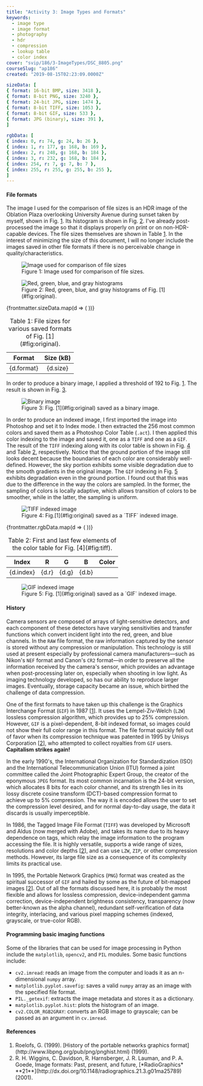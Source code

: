 ```yaml
---
title: "Activity 3: Image Types and Formats"
keywords:
  - image type
  - image format
  - photography
  - hdr
  - compression
  - lookup table
  - color index
cover: "svip/186/3-ImageTypes/DSC_8805.png"
courseSlug: "ap186"
created: "2019-08-15T02:23:09.0000Z"

sizeData: [
{ format: 16-bit BMP, size: 3418 },
{ format: 8-bit PNG, size: 3240 },
{ format: 24-bit JPG, size: 1474 },
{ format: 8-bit TIFF, size: 1053 },
{ format: 8-bit GIF, size: 533 },
{ format: JPG (binary), size: 391 },
]

rgbData: [
{ index: 0, r: 74, g: 24, b: 26 },
{ index: 1, r: 177, g: 168, b: 169 },
{ index: 2, r: 248, g: 168, b: 184 },
{ index: 3, r: 232, g: 168, b: 184 },
{ index: 254, r: 7, g: 7, b: 7 },
{ index: 255, r: 255, g: 255, b: 255 },
]
---
```



#### File formats

The image I used for the comparison of file sizes is an HDR image of the Oblation Plaza overlooking University Avenue
during sunset taken by myself, shown in Fig. [1](#fig:original). Its histogram is shown in Fig. [2](#fig:histogram).
I've already post-processed the image so that it displays properly on print or on non-HDR-capable devices. The file
sizes themselves are shown in Table [1](#tab:sizes). In the interest of minimizing the size of this document, I will no
longer include the images saved in other file formats if there is no perceivable change in quality/characteristics.

<figure class="figure" id="fig:original">
  <img
    src={buildCldUrl("svip/186/3-ImageTypes/DSC_8805")}
    alt="Image used for comparison of file sizes"
    class="w-full"
  />
  <figcaption class="figcaption">
    Figure 1: Image used for comparison of file sizes.
  </figcaption>
</figure>

<figure class="figure" id="fig:histogram">
  <img
    src={buildCldUrl("svip/186/3-ImageTypes/histogram")}
    alt="Red, green, blue, and gray histograms"
    class="w-full"
  />
  <figcaption class="figcaption">
    Figure 2: Red, green, blue, and gray histograms of Fig. [1](#fig:original).
  </figcaption>
</figure>

<table class="table table-lg" id="tab:sizes">
  <caption>
    Table 1: File sizes for various saved formats of Fig. [1](#fig:original).
  </caption>
  <thead>
  <tr align="center">
    <th>Format</th>
    <th>Size (kB)</th>
  </tr>
  </thead>
  <tbody align="center">
  {frontmatter.sizeData.map(d => (
    <tr>
      <td class="py-2">{d.format}</td>
      <td>{d.size}</td>
    </tr>
  ))}
  </tbody>
</table>

In order to produce a binary image, I applied a threshold of 192 to Fig. [1](#fig:original). The result is shown in
Fig. [3](#fig:binary).

<figure class="figure" id="fig:binary">
  <img
    src={buildCldUrl("svip/186/3-ImageTypes/DSC_8805_bin")}
    alt="Binary image"
    class="w-full"
  />
  <figcaption class="figcaption">
    Figure 3: Fig. [1](#fig:original) saved as a binary image.
  </figcaption>
</figure>

In order to produce an indexed image, I first imported the image into Photoshop and set it to Index mode. I then
extracted the 256 most common colors and saved them as a Photoshop Color Table (`.act`). I then
applied this color indexing to the image and saved it, one as a `TIFF` and one as a `GIF`.
The result of the `TIFF` indexing along with its color table is shown in Fig. [4](#fig:tiff) and
Table [2](#tab:index), respectively. Notice that the ground portion of
the image still looks decent because the boundaries of each color are considerably well-defined. However, the
sky portion exhibits some visible degradation due to the smooth gradients in the original image. The
`GIF` indexing in Fig. [5](#fig:gif) exhibits degradation even in the ground portion. I
found out that this was due to the difference in the way the colors are sampled. In the former, the sampling of
colors is locally adaptive, which allows transition of colors to be smoother, while in the latter, the sampling
is uniform.

<figure class="figure" id="fig:tiff">
  <img
    src={buildCldUrl("svip/186/3-ImageTypes/DSC_8805_tiff_indexed")}
    alt="TIFF indexed image"
    class="w-full"
  />
  <figcaption class="figcaption">
    Figure 4: Fig.[1](#fig:original) saved as a `TIFF` indexed image.
  </figcaption>
</figure>

<table class="table table-lg" id="tab:index">
  <caption>
    Table 2: First and last few elements of the color table for Fig. [4](#fig:tiff).
  </caption>
  <thead align="center">
  <tr>
    <th>Index</th>
    <th>R</th>
    <th>G</th>
    <th>B</th>
    <th>Color</th>
  </tr>
  </thead>
  <tbody align="center">
  {frontmatter.rgbData.map(d => (
    <tr>
      <td>{d.index}</td>
      <td>{d.r}</td>
      <td>{d.g}</td>
      <td>{d.b}</td>
      <td style={`background-color: rgb(${d.r}, ${d.g}, ${d.b});`} />
    </tr>
  ))}
  </tbody>
</table>

<figure class="figure" id="fig:gif">
  <img
    src={buildCldUrl("svip/186/3-ImageTypes/DSC_8805_gif_indexed")}
    alt="GIF indexed image"
    class="w-full"
  />
  <figcaption class="figcaption">
    Figure 5: Fig. [1](#fig:original) saved as a `GIF` indexed image.
  </figcaption>
</figure>


#### History

Camera sensors are composed of arrays of light-sensitive detectors, and each component of these detectors have
varying sensitivities and transfer functions which convert incident light into the red, green, and blue
channels. In the `RAW` file format, the raw information captured by the sensor is stored without any
compression or manipulation. This technology is still used at present especially by professional camera
manufacturers&mdash;such as Nikon's `NEF` format and Canon's `CR2` format&mdash;in order
to preserve all the information received by the camera's sensor, which provides an advantage when
post-processing later on, especially when shooting in low light. As imaging technology developed, so has our
ability to reproduce larger images. Eventually, storage capacity became an issue, which birthed the challenge of
data compression.

One of the first formats to have taken up this challenge is the Graphics Interchange Format (`GIF`)
in 1987 [[1](#Roelofs1999)]. It uses the Lempel-Ziv-Welch (`LZW`) lossless compression algorithm, which provides up to
25% compression. However, `GIF` is a pixel-dependent, 8-bit indexed format, so images could not show
their full color range in this format. The file format quickly fell out of favor when its compression technique
was patented in 1995 by Unisys Corporation [[2](#Wiggins2001)], who attempted to collect royalties from `GIF` users.
**Capitalism strikes again!**

In the early 1990's, the International Organization for Standardization (ISO) and the International
Telecommunication Union (ITU) formed a joint committee called the Joint Photographic Expert Group, the creator
of the eponymous `JPEG` format. Its most common incarnation is the 24-bit version, which allocates 8
bits for each color channel, and its strength lies in its lossy discrete cosine transform (DCT)-based
compression format to achieve up to 5% compression. The way it is encoded allows the user to set the compression
level desired, and for normal day-to-day usage, the data it discards is usually imperceptible.

In 1986, the Tagged Image File Format (`TIFF`) was developed by Microsoft and Aldus (now merged with
Adobe), and takes its name due to its heavy dependence on tags, which relay the image information to the program
accessing the file. It is highly versatile, supports a wide range of sizes, resolutions and color depths
[[2](#Wiggins2001)], and can use `LZW`, `ZIP`, or other compression methods. However, its large file size as
a consequence of its complexity limits its practical use.

In 1995, the Portable Network Graphics (`PNG`) format was created as the spiritual successor of
`GIF` and hailed by some as the future of bit-mapped images [[2](#Wiggins2001)]. Out of
all the formats discussed here, it is probably the most flexible and allows for lossless compression,
device-independent gamma correction, device-independent brightness consistency, transparency (now better-known
as the alpha channel), redundant self-verification of data integrity, interlacing, and various pixel mapping
schemes (indexed, grayscale, or true-color RGB).

#### Programming basic imaging functions
Some of the libraries that can be used for image processing in Python include the `matplotlib`,
`opencv2`, and `PIL` modules. Some basic functions include:

- `cv2.imread`: reads an image from the computer and loads it as an n-dimensional `numpy` array.
- `matplotlib.pyplot.savefig`: saves a valid `numpy` array as an image with the specified file format.
- `PIL._getexif`: extracts the image metadata and stores it as a dictionary.
- `matplotlib.pyplot.hist`: plots the histogram of an image.
- `cv2.COLOR_RGB2GRAY`: converts an RGB image to grayscale; can be passed as an argument in `cv.imread`.

#### References
<ol class="reference">
  <li id="Roelofs1999">
    Roelofs, G. (1999). [History of the portable networks graphics format](http://www.libpng.org/pub/png/pnghist.html)
    (1999).
  </li>
  <li id="Wiggins2001">
    R. H. Wiggins, C. Davidson, R. Harnsberger, J. R. Lauman, and P. A. Goede, Image formats: Past, present, and
    future, [*RadioGraphics* **21**](http://dx.doi.org/10.1148/radiographics.21.3.g01ma25789) (2001).
  </li>
</ol>
